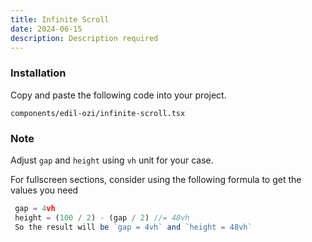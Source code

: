 ```yaml
---
title: Infinite Scroll
date: 2024-06-15
description: Description required
---
```


<ComponentPreview name="infinite-scroll-demo" />

<Steps>

### Installation

Copy and paste the following code into your project.

```text
components/edil-ozi/infinite-scroll.tsx
```

<ComponentSource name="infinite-scroll" />

</Steps>

### Note
 Adjust `gap` and `height` using `vh` unit for your case.

 For fullscreen sections, consider using the following formula to get the values you need
 ```js
  gap = 4vh
  height = (100 / 2) - (gap / 2) //= 48vh
  So the result will be `gap = 4vh` and `height = 48vh` 
